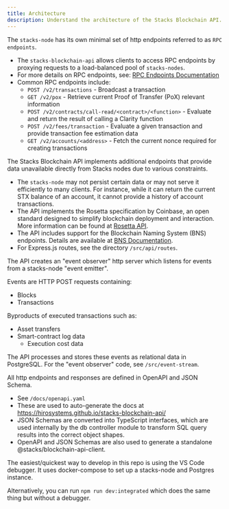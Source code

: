 ```yaml
---
title: Architecture
description: Understand the architecture of the Stacks Blockchain API.
---
```



<ImageZoom
  width="700"
  height="400"
  alt="stacks-api-architecture"
  src='/images/api/architecture.png'
  className="mt-0 mb-6 first-line:rounded-xl bg-background"
  priority
/>

The `stacks-node` has its own minimal set of http endpoints referred to as `RPC endpoints`.

- The `stacks-blockchain-api` allows clients to access RPC endpoints by proxying requests to a load-balanced pool of `stacks-nodes`.
- For more details on RPC endpoints, see: [RPC Endpoints Documentation](https://github.com/blockstack/stacks-blockchain/blob/master/docs/rpc-endpoints.md)
- Common RPC endpoints include:
  - `POST /v2/transactions` - Broadcast a transaction
  - `GET /v2/pox` - Retrieve current Proof of Transfer (PoX) relevant information
  - `POST /v2/contracts/call-read/<contract>/<function>` - Evaluate and return the result of calling a Clarity function
  - `POST /v2/fees/transaction` - Evaluate a given transaction and provide transaction fee estimation data
  - `GET /v2/accounts/<address>` - Fetch the current nonce required for creating transactions

The Stacks Blockchain API implements additional endpoints that provide data unavailable directly from Stacks nodes due to various constraints.

- The `stacks-node` may not persist certain data or may not serve it efficiently to many clients. For instance, while it can return the current STX balance of an account, it cannot provide a history of account transactions.
- The API implements the Rosetta specification by Coinbase, an open standard designed to simplify blockchain deployment and interaction. More information can be found at [Rosetta API](https://www.rosetta-api.org/).
- The API includes support for the Blockchain Naming System (BNS) endpoints. Details are available at [BNS Documentation](https://docs.stacks.co/clarity/example-contracts/bns).
- For Express.js routes, see the directory `/src/api/routes`.

The API creates an "event observer" http server which listens for events from a stacks-node "event emitter".

Events are HTTP POST requests containing:
  - Blocks
  - Transactions

Byproducts of executed transactions such as:
  - Asset transfers
  - Smart-contract log data
    - Execution cost data

The API processes and stores these events as relational data in PostgreSQL. For the "event observer" code, see `/src/event-stream`.

All http endpoints and responses are defined in OpenAPI and JSON Schema.

- See `/docs/openapi.yaml`
- These are used to auto-generate the docs at https://hirosystems.github.io/stacks-blockchain-api/
- JSON Schemas are converted into TypeScript interfaces, which are used internally by the db controller module to transform SQL query results into the correct object shapes.
- OpenAPI and JSON Schemas are also used to generate a standalone @stacks/blockchain-api-client.

The easiest/quickest way to develop in this repo is using the VS Code debugger. It uses docker-compose to set up a stacks-node and Postgres instance.

Alternatively, you can run `npm run dev:integrated` which does the same thing but without a debugger.
